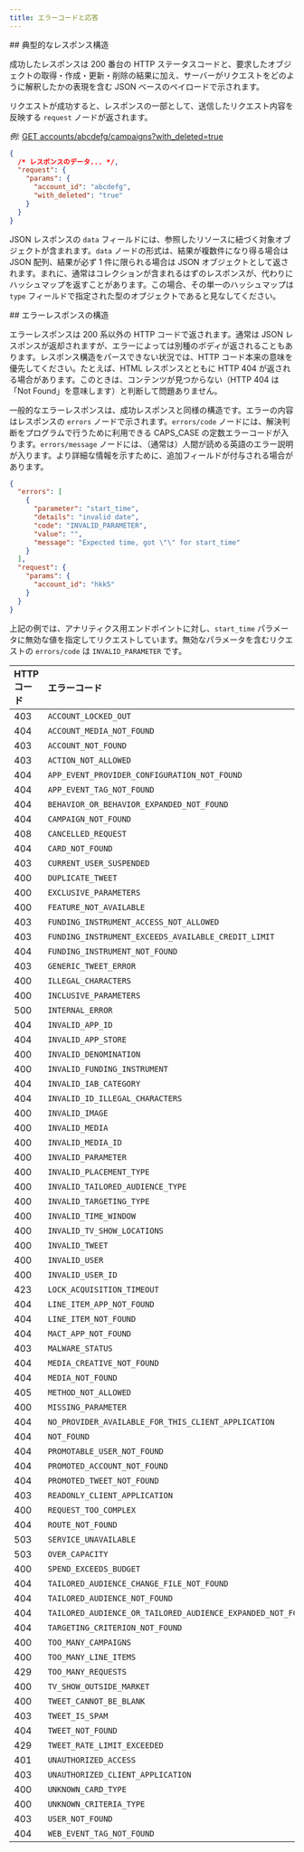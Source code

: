```yaml
---
title: エラーコードと応答
---
```


<div id="typical-response-structure">
  ## 典型的なレスポンス構造
</div>

成功したレスポンスは 200 番台の HTTP ステータスコードと、要求したオブジェクトの取得・作成・更新・削除の結果に加え、サーバーがリクエストをどのように解釈したかの表現を含む JSON ベースのペイロードで示されます。

リクエストが成功すると、レスポンスの一部として、送信したリクエスト内容を反映する `request` ノードが返されます。

_例:_ [GET accounts/abcdefg/campaigns?with\_deleted=true](/ja/x-ads-api/campaign-management#campaigns)

```json
{
  /* レスポンスのデータ... */,
  "request": {
    "params": {
      "account_id": "abcdefg",
      "with_deleted": "true"
    }
  }
}
```

JSON レスポンスの `data` フィールドには、参照したリソースに紐づく対象オブジェクトが含まれます。`data` ノードの形式は、結果が複数件になり得る場合は JSON 配列、結果が必ず 1 件に限られる場合は JSON オブジェクトとして返されます。まれに、通常はコレクションが含まれるはずのレスポンスが、代わりにハッシュマップを返すことがあります。この場合、その単一のハッシュマップは `type` フィールドで指定された型のオブジェクトであると見なしてください。

<div id="error-response-structure">
  ## エラーレスポンスの構造
</div>

エラーレスポンスは 200 系以外の HTTP コードで返されます。通常は JSON レスポンスが返却されますが、エラーによっては別種のボディが返されることもあります。レスポンス構造をパースできない状況では、HTTP コード本来の意味を優先してください。たとえば、HTML レスポンスとともに HTTP 404 が返される場合があります。このときは、コンテンツが見つからない（HTTP 404 は「Not Found」を意味します）と判断して問題ありません。

一般的なエラーレスポンスは、成功レスポンスと同様の構造です。エラーの内容はレスポンスの `errors` ノードで示されます。`errors/code` ノードには、解決判断をプログラムで行うために利用できる CAPS\_CASE の定数エラーコードが入ります。`errors/message` ノードには、（通常は）人間が読める英語のエラー説明が入ります。より詳細な情報を示すために、追加フィールドが付与される場合があります。

```json
{
  "errors": [
    {
      "parameter": "start_time",
      "details": "invalid date",
      "code": "INVALID_PARAMETER",
      "value": "",
      "message": "Expected time, got \"\" for start_time"
    }
  ],
  "request": {
    "params": {
      "account_id": "hkk5"
    }
  }
}
```

上記の例では、アナリティクス用エンドポイントに対し、`start_time` パラメータに無効な値を指定してリクエストしています。無効なパラメータを含むリクエストの `errors/code` は `INVALID_PARAMETER` です。

| HTTPコード | エラーコード |
| :--- | :--- |
| 403 | `ACCOUNT_LOCKED_OUT` |
| 404 | `ACCOUNT_MEDIA_NOT_FOUND` |
| 403 | `ACCOUNT_NOT_FOUND` |
| 403 | `ACTION_NOT_ALLOWED` |
| 404 | `APP_EVENT_PROVIDER_CONFIGURATION_NOT_FOUND` |
| 404 | `APP_EVENT_TAG_NOT_FOUND` |
| 404 | `BEHAVIOR_OR_BEHAVIOR_EXPANDED_NOT_FOUND` |
| 404 | `CAMPAIGN_NOT_FOUND` |
| 408 | `CANCELLED_REQUEST` |
| 404 | `CARD_NOT_FOUND` |
| 403 | `CURRENT_USER_SUSPENDED` |
| 400 | `DUPLICATE_TWEET` |
| 400 | `EXCLUSIVE_PARAMETERS` |
| 400 | `FEATURE_NOT_AVAILABLE` |
| 403 | `FUNDING_INSTRUMENT_ACCESS_NOT_ALLOWED` |
| 403 | `FUNDING_INSTRUMENT_EXCEEDS_AVAILABLE_CREDIT_LIMIT` |
| 404 | `FUNDING_INSTRUMENT_NOT_FOUND` |
| 403 | `GENERIC_TWEET_ERROR` |
| 400 | `ILLEGAL_CHARACTERS` |
| 400 | `INCLUSIVE_PARAMETERS` |
| 500 | `INTERNAL_ERROR` |
| 404 | `INVALID_APP_ID` |
| 404 | `INVALID_APP_STORE` |
| 400 | `INVALID_DENOMINATION` |
| 400 | `INVALID_FUNDING_INSTRUMENT` |
| 404 | `INVALID_IAB_CATEGORY` |
| 404 | `INVALID_ID_ILLEGAL_CHARACTERS` |
| 400 | `INVALID_IMAGE` |
| 400 | `INVALID_MEDIA` |
| 400 | `INVALID_MEDIA_ID` |
| 400 | `INVALID_PARAMETER` |
| 400 | `INVALID_PLACEMENT_TYPE` |
| 400 | `INVALID_TAILORED_AUDIENCE_TYPE` |
| 400 | `INVALID_TARGETING_TYPE` |
| 400 | `INVALID_TIME_WINDOW` |
| 400 | `INVALID_TV_SHOW_LOCATIONS` |
| 400 | `INVALID_TWEET` |
| 400 | `INVALID_USER` |
| 400 | `INVALID_USER_ID` |
| 423 | `LOCK_ACQUISITION_TIMEOUT` |
| 404 | `LINE_ITEM_APP_NOT_FOUND` |
| 404 | `LINE_ITEM_NOT_FOUND` |
| 404 | `MACT_APP_NOT_FOUND` |
| 403 | `MALWARE_STATUS` |
| 404 | `MEDIA_CREATIVE_NOT_FOUND` |
| 404 | `MEDIA_NOT_FOUND` |
| 405 | `METHOD_NOT_ALLOWED` |
| 400 | `MISSING_PARAMETER` |
| 404 | `NO_PROVIDER_AVAILABLE_FOR_THIS_CLIENT_APPLICATION` |
| 404 | `NOT_FOUND` |
| 404 | `PROMOTABLE_USER_NOT_FOUND` |
| 404 | `PROMOTED_ACCOUNT_NOT_FOUND` |
| 404 | `PROMOTED_TWEET_NOT_FOUND` |
| 403 | `READONLY_CLIENT_APPLICATION` |
| 400 | `REQUEST_TOO_COMPLEX` |
| 404 | `ROUTE_NOT_FOUND` |
| 503 | `SERVICE_UNAVAILABLE` |
| 503 | `OVER_CAPACITY` |
| 400 | `SPEND_EXCEEDS_BUDGET` |
| 404 | `TAILORED_AUDIENCE_CHANGE_FILE_NOT_FOUND` |
| 404 | `TAILORED_AUDIENCE_NOT_FOUND` |
| 404 | `TAILORED_AUDIENCE_OR_TAILORED_AUDIENCE_EXPANDED_NOT_FOUND` |
| 404 | `TARGETING_CRITERION_NOT_FOUND` |
| 400 | `TOO_MANY_CAMPAIGNS` |
| 400 | `TOO_MANY_LINE_ITEMS` |
| 429 | `TOO_MANY_REQUESTS` |
| 400 | `TV_SHOW_OUTSIDE_MARKET` |
| 400 | `TWEET_CANNOT_BE_BLANK` |
| 403 | `TWEET_IS_SPAM` |
| 404 | `TWEET_NOT_FOUND` |
| 429 | `TWEET_RATE_LIMIT_EXCEEDED` |
| 401 | `UNAUTHORIZED_ACCESS` |
| 403 | `UNAUTHORIZED_CLIENT_APPLICATION` |
| 400 | `UNKNOWN_CARD_TYPE` |
| 400 | `UNKNOWN_CRITERIA_TYPE` |
| 403 | `USER_NOT_FOUND` |
| 404 | `WEB_EVENT_TAG_NOT_FOUND` |
